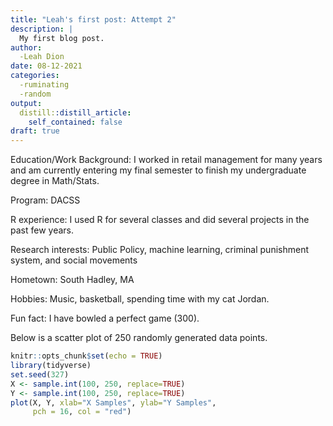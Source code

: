 ```yaml
---
title: "Leah's first post: Attempt 2"
description: |
  My first blog post.
author:
  -Leah Dion
date: 08-12-2021
categories:
  -ruminating
  -random
output:
  distill::distill_article:
    self_contained: false
draft: true
---
```


Education/Work Background: I worked in retail management for many years and am currently entering my final semester to finish my undergraduate degree in Math/Stats.

Program: DACSS

R experience: I used R for several classes and did several projects in the past few years.

Research interests: Public Policy, machine learning, criminal punishment system, and social movements

Hometown: South Hadley, MA

Hobbies:  Music, basketball, spending time with my cat Jordan.

Fun fact: I have bowled a perfect game (300).

Below is a scatter plot of 250 randomly generated data points.

```r
knitr::opts_chunk$set(echo = TRUE)
library(tidyverse)
set.seed(327)
X <- sample.int(100, 250, replace=TRUE)
Y <- sample.int(100, 250, replace=TRUE)
plot(X, Y, xlab="X Samples", ylab="Y Samples",
     pch = 16, col = "red")
```



